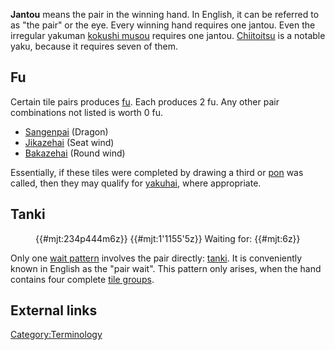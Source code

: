 '''Jantou'''{{kana|雀頭}} means the pair in the winning hand.  In English, it can be referred to as "the pair" or the eye.  Every winning hand requires one jantou.  Even the irregular yakuman [[kokushi musou]] requires one jantou.  [[Chiitoitsu]] is a notable yaku, because it requires seven of them.

== Fu ==
Certain tile pairs produces [[fu]].  Each produces 2 fu.  Any other pair combinations not listed is worth 0 fu.

* [[Sangenpai]] (Dragon)
* [[Yakuhai|Jikazehai]] (Seat wind)
* [[Yakuhai|Bakazehai]] (Round wind)

Essentially, if these tiles were completed by drawing a third or [[pon]] was called, then they may qualify for [[yakuhai]], where appropriate.

== Tanki ==

:{{#mjt:234p444m6z}} {{#mjt:1'1155'5z}}  Waiting for: {{#mjt:6z}}

Only one [[machi|wait pattern]] involves the pair directly: [[tanki]].  It is conveniently known in English as the "pair wait".  This pattern only arises, when the hand contains four complete [[tile groups]].

==External links==
[[Category:Terminology]]